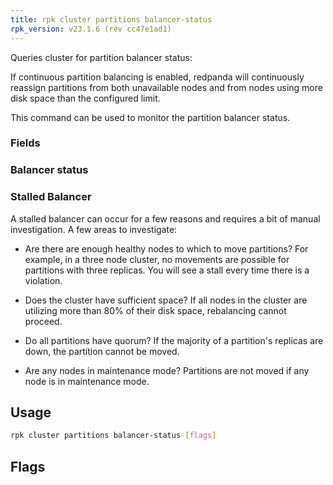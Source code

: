```yaml
---
title: rpk cluster partitions balancer-status
rpk_version: v23.1.6 (rev cc47e1ad1)
---
```


<head>
  <meta name="title" content="rpk cluster partitions balancer-status | Redpanda Docs" />
  <meta name="description" content="rpk cluster partitions balancer-status" />
  <link rel="canonical" href="https://docs.redpanda.com/docs/reference/rpk/rpk-cluster/rpk-cluster-partitions-balancer-status/" />
</head>

Queries cluster for partition balancer status:

If continuous partition balancing is enabled, redpanda will continuously
reassign partitions from both unavailable nodes and from nodes using more disk
space than the configured limit.

This command can be used to monitor the partition balancer status.

### Fields

<!--
[cols=",",]
|===
|Field |Description

|`Status` |Either off, ready, starting, in progress, or stalled.

|`Seconds Since Last Tick` |The last time the partition balancer ran.

|`Current Reassignments Count` |Current number of partition
reassignments in progress.

|`Unavailable Nodes` |The nodes that have been unavailable after a time
set by the `partition_autobalancing_node_availability_timeout_sec`
cluster property.

|`Over Disk Limit Nodes` |The nodes that surpassed the threshold of used
disk percentage specified in the
`partition_autobalancing_max_disk_usage_percent` cluster property.
|===

-->

### Balancer status

<!--
[cols=",",]
|===
|Balancer status |Description

|`off` |The balancer is disabled.

|`ready` |The balancer is active but there is nothing to do

|`starting` |The balancer is starting but has not run yet.

|`in_progress` |The balancer is active and is in the process of
scheduling partition movements.

|`stalled` |Violations have been detected and the balancer cannot
correct them.
|===

-->

### Stalled Balancer

A stalled balancer can occur for a few reasons and requires a bit of manual
investigation. A few areas to investigate:

- Are there are enough healthy nodes to which to move partitions? For example,
  in a three node cluster, no movements are possible for partitions with three
  replicas. You will see a stall every time there is a violation.

- Does the cluster have sufficient space? If all nodes in the cluster are
  utilizing more than 80% of their disk space, rebalancing cannot proceed.

- Do all partitions have quorum? If the majority of a partition's replicas are
  down, the partition cannot be moved.

- Are any nodes in maintenance mode? Partitions are not moved if any node is in
  maintenance mode.

## Usage

```bash
rpk cluster partitions balancer-status [flags]
```

## Flags

<!--
[cols=",,",]
|===
|*Value* |*Type* |*Description*

|-h, --help |- |Help for balancer-status.

|--admin-api-tls-cert |string |The certificate to be used for TLS
authentication with the Admin API.

|--admin-api-tls-enabled |- |Enable TLS for the Admin API (not necessary
if specifying custom certs).

|--admin-api-tls-key |string |The certificate key to be used for TLS
authentication with the Admin API.

|--admin-api-tls-truststore |string |The truststore to be used for TLS
communication with the Admin API.

|--api-urls |string |Comma-separated list of admin API addresses
(<ip>:<port>

|--brokers |strings |Comma-separated list of broker <ip>:<port> pairs
(for example,
` --brokers \'192.168.78.34:9092,192.168.78.35:9092,192.179.23.54:9092\' `
). Alternatively, you may set the `REDPANDA_BROKERS` environment
variable with the comma-separated list of broker addresses.

|--config |string |Redpanda config file, if not set the file will be
searched for in the default locations.

|--password |string |SASL password to be used for authentication.

|--sasl-mechanism |string |The authentication mechanism to use.
Supported values: SCRAM-SHA-256, SCRAM-SHA-512.

|--tls-cert |string |The certificate to be used for TLS authentication
with the broker.

|--tls-enabled |- |Enable TLS for the Kafka API (not necessary if
specifying custom certs).

|--tls-key |string |The certificate key to be used for TLS
authentication with the broker.

|--tls-truststore |string |The truststore to be used for TLS
communication with the broker.

|--user |string |SASL user to be used for authentication.

|-v, --verbose |- |Enable verbose logging (default `false`).
|===

-->
